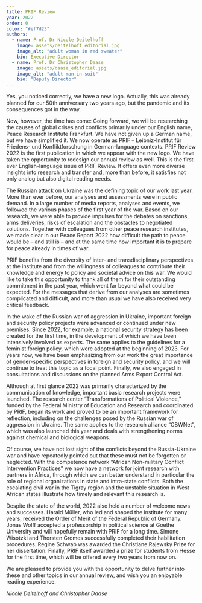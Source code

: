 ```yaml
---
title: PRIF Review
year: 2022
order: 0
color: "#ef7d23"
authors:
  - name: Prof. Dr Nicole Deitelhoff
    image: assets/deitelhoff_editorial.jpg
    image_alt: "adult woman in red sweater"
    bio: Executive Director
  - name: Prof. Dr Christopher Daase
    image: assets/daase_editorial.jpg
    image_alt: "adult man in suit"
    bio: "Deputy Director"
---
```


<Leadin>Yes, you noticed correctly,</Leadin> we have a new logo. Actually, this was already planned for our 50th anniversary two years ago, but the pandemic and its consequences got in the way. 

Now, however, the time has come: Going forward, we will be researching the causes of global crises and conflicts primarily under our English name, Peace Research Institute Frankfurt. We have not given up a German name, but we have simplified it. We now operate as PRIF – Leibniz-Institut für Friedens- und Konfliktforschung in German-language contexts. PRIF Review 2022 is the first publication in which we appear with the new logo. We have taken the opportunity to redesign our annual review as well. This is the first-ever English-language issue of PRIF Review. It offers even more diverse insights into research and transfer and, more than before, it satisfies not only analog but also digital reading needs.

The Russian attack on Ukraine was the defining topic of our work last year. More than ever before, our analyses and assessments were in public demand. In a large number of media reports, analyses and events, we followed the various phases of the first year of the war. Based on our research, we were able to provide impulses for the debates on sanctions, arms deliveries, risks of escalation and the obstacles to negotiated solutions. Together with colleagues from other peace research institutes, we made clear in our Peace Report 2022 how difficult the path to peace would be – and still is – and at the same time how important it is to prepare for peace already in times of war.

PRIF benefits from the diversity of inter- and transdisciplinary perspectives at the institute and from the willingness of colleagues to contribute their knowledge and energy to policy and societal advice on this war. We would like to take this opportunity to thank all of them for their outstanding commitment in the past year, which went far beyond what could be expected. For the messages that derive from our analyses are sometimes complicated and difficult, and more than usual we have also received very critical feedback.

In the wake of the Russian war of aggression in Ukraine, important foreign and security policy projects were advanced or continued under new premises. Since 2022, for example, a national security strategy has been created for the first time, in the development of which we have been intensively involved as experts. The same applies to the guidelines for a feminist foreign policy, which were adopted at the beginning of 2023. For years now, we have been emphasizing from our work the great importance of gender-specific perspectives in foreign and security policy, and we will continue to treat this topic as a focal point. Finally, we also engaged in consultations and discussions on the planned Arms Export Control Act.

Although at first glance 2022 was primarily characterized by the communication of knowledge, important basic research projects were launched. The research center “Transformations of Political Violence,” funded by the Federal Ministry of Education and Research and coordinated by PRIF, began its work and proved to be an important framework for reflection, including on the challenges posed by the Russian war of aggression in Ukraine. The same applies to the research alliance “CBWNet”, which was also launched this year and deals with strengthening norms against chemical and biological weapons.

Of course, we have not lost sight of the conflicts beyond the Russia-Ukraine war and have repeatedly pointed out that these must not be forgotten or neglected.  With the competence network “African Non-military Conflict Intervention Practices” we now have a network for joint research with partners in Africa, through which we can better understand in particular the role of regional organizations in state and intra-state conflicts. Both the escalating civil war in the Tigray region and the unstable situation in West African states illustrate how timely and relevant this research is.

Despite the state of the world, 2022 also held a number of welcome news and successes. Harald Müller, who led and shaped the institute for many years, received the Order of Merit of the Federal Republic of Germany. Jonas Wolff accepted a professorship in political science at Goethe University and will hopefully remain with PRIF for a long time. Simone Wisotzki and Thorsten Gromes successfully completed their habilitation procedures. Regine Schwab was awarded the Christiane Rajewsky Prize for her dissertation. Finally, PRIF itself awarded a prize for students from Hesse for the first time, which will be offered every two years from now on.

We are pleased to provide you with the opportunity to delve further into these and other topics in our annual review, and wish you an enjoyable reading experience.

_Nicole Deitelhoff and Christopher Daase_

